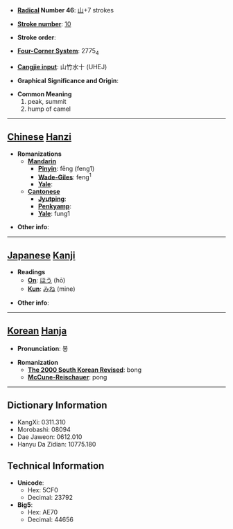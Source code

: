 * '''[[Wiktionary:Chinese radical index| Radical]] Number 46''': [[Wiktionary:Chinese radical index 山|山]]+7 strokes

* '''[[Wiktionary:Chinese total strokes index|Stroke number]]''': [[Wiktionary:Chinese total strokes index 10|10]]

* '''Stroke order''': 

* '''[[Wiktionary:Chinese four corner index|Four-Corner System]]''': 2775<sub>4</sub>

* '''[[Wiktionary:Chinese Cangjie index|Cangjie input]]''': 山竹水十 (UHEJ)

* '''Graphical Significance and Origin''': 

* '''Common Meaning'''
*#peak, summit
*# hump of camel


----

== [[Chinese]] [[Hanzi]] ==

* '''Romanizations'''
** '''[[Mandarin]]'''
*** '''[[Pinyin]]''': fēng (feng1)
*** '''[[Wade-Giles]]''': feng<sup>1</sup>
*** '''[[Yale]]''': 
** '''[[Cantonese]]'''
*** '''[[Jyutping]]''':
*** '''[[Penkyamp]]''': 
*** '''[[Yale]]''': fung1

* '''Other info''': 

----

== [[Japanese]] [[Kanji]] ==

* '''Readings'''
** '''[[On]]''': [[ほう]] (hō)
** '''[[Kun]]''': [[みね]] (mine)

* '''Other info''':  

----

== [[Korean]] [[Hanja]] ==

* '''Pronunciation''': 봉

* '''Romanization'''
** '''[[The 2000 South Korean Revised Romanization|The 2000 South Korean Revised]]''': bong
** '''[[McCune-Reischauer]]''': pong

----

== Dictionary Information ==

* KangXi: 0311.310
* Morobashi: 08094
* Dae Jaweon: 0612.010
* Hanyu Da Zidian: 10775.180

== Technical Information ==

* '''Unicode''':
** Hex: 5CF0
** Decimal: 23792
* '''Big5''':
** Hex: AE70
** Decimal: 44656